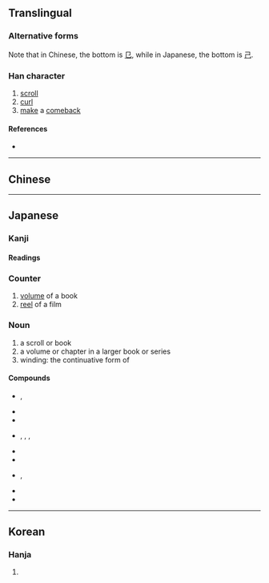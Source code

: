 {{character info/new}}
{{also|卷|捲|巷}}
==Translingual==
{{ja-forms|巻|[[卷]]|[[卷]]}}

===Alternative forms===
Note that in Chinese, the bottom is [[㔾]], while in Japanese, the bottom is [[己]].

===Han character===
{{Han char|rn=49|rad=己|as=06|sn=9|four=|canj=FQSU,XFQSU|ids=⿱龹己}}

# [[scroll#Noun|scroll]]
# [[curl#Verb|curl]]
# [[make]] a [[comeback]]

====References====
* {{Han ref|kx=0327.101|dkj=08759|hdz=10318.011|uh=5DFB|ud=24059}}

----

==Chinese==
{{zh-see|卷|v}}

----

==Japanese==
{{ja-kanji forms|巻|卷}}

===Kanji===
{{ja-kanji|grade=6|rs=己06|kyu=卷}}

====Readings====
{{ja-readings
|goon=けん
|kanon=けん
|kanyoon=かん
|kun=まき-, ま-く
}}

===Counter===
{{ja-pos|かん|counter}}

# [[volume]] of a book
# [[reel]] of a film

===Noun===
{{ja-noun|まき}}

# a scroll or book
# a volume or chapter in a larger book or series
# winding: the continuative form of {{l|ja|巻く}}

====Compounds====
* {{ja-r|渦巻|うずまき}}, {{ja-r|渦巻き|うずまき|gloss=[[spiral]], [[whirlpool]], [[eddy]]}}
* {{ja-r|竜巻|たつまき|gloss=}}
* {{ja-r|巻物|まきもの|gloss=}}
* {{ja-r|鳴門巻き|なるとまき}}, {{ja-r|なると巻き|なるとまき}}, {{ja-r|なるとまき}}, {{ja-r|ナルトマキ|gloss=a type of [[kamaboko]]}}
* {{ja-r|巻層雲|けんそううん|gloss=[[cirrostratus]] [[cloud]]}}
* {{ja-r|巻積雲|けんせきうん|gloss=[[cirrocumulus]] cloud}}
* {{ja-r|巻雲|けんうん}}, {{ja-r|巻雲|まきぐも|gloss=[[cirrus]] cloud}}
* {{ja-r|渦巻線|うずまきせん|gloss=a [[spiral]]}}
* {{ja-r|葉巻|はまき|gloss=a [[cigar]]}}

----

==Korean==

===Hanja===
{{ko-hanja|hangeul=권|rv=gwon|mr=kwŏn}}

# {{defn|lang=ko|sort=己06}}